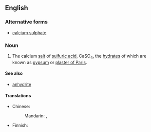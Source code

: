 ==English==

===Alternative forms===
* [[calcium sulphate]]

{{wikipedia}}
===Noun===
{{en-noun|head=[[calcium]] [[sulfate]]|-}}

# {{context|inorganic compound|lang=en}} The calcium [[salt]] of [[sulfuric acid]], CaSO<sub>4</sub>, the [[hydrate|hydrates]] of which are known as [[gypsum]] or [[plaster of Paris]].

====See also====
*[[anhydrite]]

====Translations====
{{trans-top|calcium salt of sulfuric acid}}
* Chinese:
*: Mandarin: {{t|cmn|硫酸鈣|sc=Hani}}, {{t+|cmn|硫酸钙|tr=liúsuān'gài|sc=Hani}}
{{trans-mid}}
* Finnish: {{t+|fi|kalsiumsulfaatti}}
{{trans-bottom}}